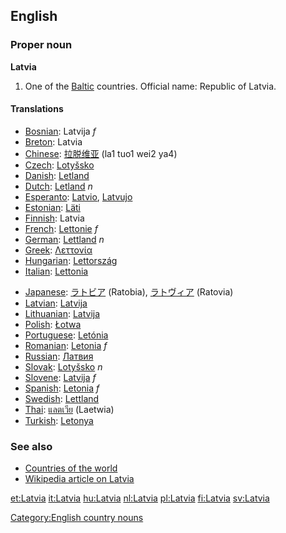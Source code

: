{{wikipedia}}
{{see|latvia}}

==English==

===Proper noun===
'''Latvia'''

# One of the [[Baltic]] countries. Official name: Republic of Latvia.

==== Translations ====
{{Top}}
*[[Bosnian]]: Latvija ''f''
*[[Breton]]: Latvia
*[[Chinese]]: [[拉脱维亚]] (la1 tuo1 wei2 ya4)
*[[Czech]]: [[Lotyšsko]]
*[[Danish]]: [[Letland]]
*[[Dutch]]: [[Letland]] ''n''
*[[Esperanto]]: [[Latvio]], [[Latvujo]]
*[[Estonian]]: [[Läti]]
*[[Finnish]]: Latvia
*[[French]]: [[Lettonie]] ''f''
*[[German]]: [[Lettland]] ''n''
*[[Greek]]: [[Λεττονία]]
*[[Hungarian]]: [[Lettország]]
*[[Italian]]: [[Lettonia]]
{{Mid}}
*[[Japanese]]: [[ラトビア]] (Ratobia), [[ラトヴィア]] (Ratovia)
*[[Latvian]]: [[Latvija]]
*[[Lithuanian]]: [[Latvija]]
*[[Polish]]: [[Łotwa]]
*[[Portuguese]]: [[Letónia]]
*[[Romanian]]: [[Letonia]] ''f''
*[[Russian]]: [[Латвия]]
*[[Slovak]]: [[Lotyšsko]] ''n''
*[[Slovene]]: [[Latvija]] ''f''
*[[Spanish]]: [[Letonia]] ''f''
*[[Swedish]]: [[Lettland]]
*[[Thai]]: [[แลตเวีย]] (Laetwia)
*[[Turkish]]: [[Letonya]]
{{Bottom}}

===See also===
*[[Countries of the world]]
*[[w:Latvia|Wikipedia article on Latvia]]

[[Category:English country nouns]]

[[et:Latvia]]
[[it:Latvia]]
[[hu:Latvia]]
[[nl:Latvia]]
[[pl:Latvia]]
[[fi:Latvia]]
[[sv:Latvia]]